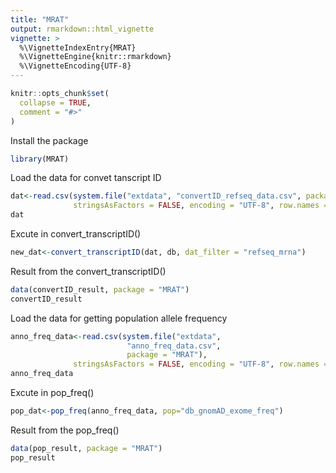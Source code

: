 ```yaml
---
title: "MRAT"
output: rmarkdown::html_vignette
vignette: >
  %\VignetteIndexEntry{MRAT}
  %\VignetteEngine{knitr::rmarkdown}
  %\VignetteEncoding{UTF-8}
---
```


```r
knitr::opts_chunk$set(
  collapse = TRUE,
  comment = "#>"
)
```
Install the package
```r
library(MRAT)
```

Load the data for convet tanscript ID
```r
dat<-read.csv(system.file("extdata", "convertID_refseq_data.csv", package = "MRAT"),
              stringsAsFactors = FALSE, encoding = "UTF-8", row.names = NULL, sep = ",")
dat
```

Excute in convert_transcriptID()
```r
new_dat<-convert_transcriptID(dat, db, dat_filter = "refseq_mrna")
```

Result from the convert_transcriptID()
```r
data(convertID_result, package = "MRAT")
convertID_result
```

Load the data for getting population allele frequency
```r
anno_freq_data<-read.csv(system.file("extdata",
                          "anno_freq_data.csv",
                          package = "MRAT"),
              stringsAsFactors = FALSE, encoding = "UTF-8", row.names = NULL, sep = ",")
anno_freq_data
```

Excute in pop_freq()
```r
pop_dat<-pop_freq(anno_freq_data, pop="db_gnomAD_exome_freq")
```

Result from the pop_freq()
```r
data(pop_result, package = "MRAT")
pop_result
```


